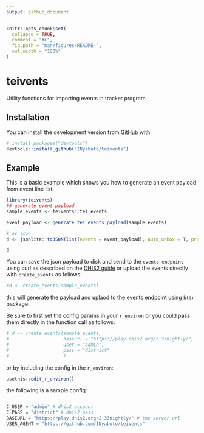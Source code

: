 ```yaml
---
output: github_document
---
```


<!-- README.md is generated from README.Rmd. Please edit that file -->

```r
knitr::opts_chunk$set(
  collapse = TRUE,
  comment = "#>",
  fig.path = "man/figures/README-",
  out.width = "100%"
)
```

# teivents

<!-- badges: start -->
<!-- badges: end -->

Utility functions for importing events in tracker program.

## Installation

You can install the development version from [GitHub](https://github.com/) with:

``` r
# install.packages("devtools")
devtools::install_github("INyabuto/teivents")
```
## Example

This is a basic example which shows you how to generate an event payload from event line list:

```r
library(teivents)
## generate event payload
sample_events <- teivents::tei_events

event_payload <- generate_tei_events_payload(sample_events)

# as json
d <- jsonlite::toJSON(list(events = event_payload), auto_unbox = T, pretty = T)

d

```

You can save the json payload to disk and send to the `events endpoint` using curl as described on the [DHIS2 guide](https://docs.dhis2.org/en/develop/using-the-api/dhis-core-version-master/tracker.html) or upload the events directly with `create_events` as follows: 

```r

#d <- create_events(sample_events)

```

this will generate the payload and uplaod to the events endpoint using `httr` package.

Be sure to first set the config params in your `r_environ` or you could pass them directly in the function call as follows: 

```r
# d <- create_events(sample_events, 
#                    baseurl = "https://play.dhis2.org/2.33nightly/",
#                    user = "admin",
#                    pass = "district"
#                    )
```

or by including the config in the `r_environ`: 

```r
usethis::edit_r_environ()
```

the following is a sample config: 

```r

C_USER = "admin" # dhis2 account
C_PASS = "district" # dhis2 pass 
BASEURL = "https://play.dhis2.org/2.33nightly/" # the server url
USER_AGENT = "https://github.com/INyabuto/teivents"

```
